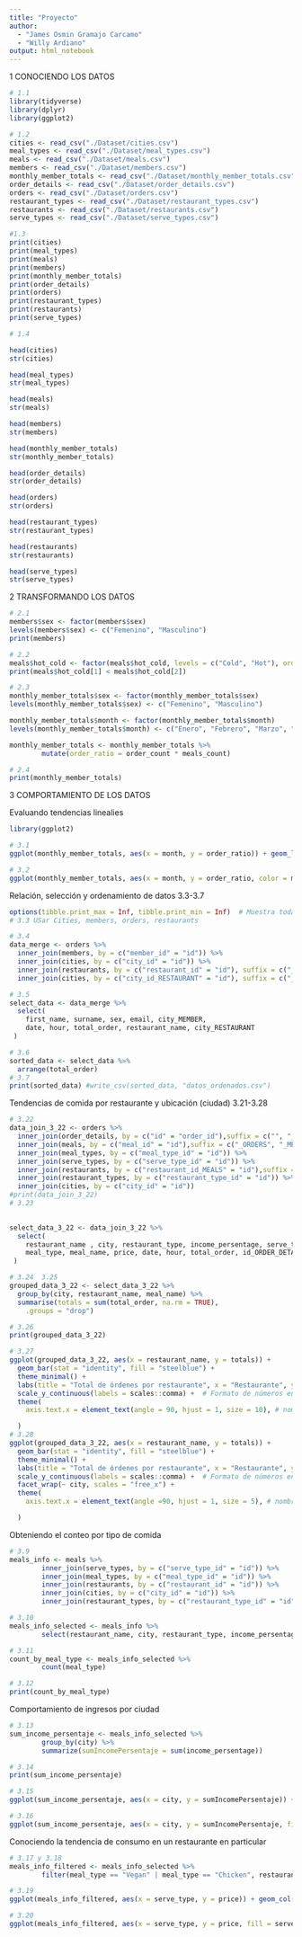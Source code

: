 ```yaml
---
title: "Proyecto"
author: 
  - "James Osmin Gramajo Carcamo"
  - "Willy Ardiano"
output: html_notebook
---
```


1 CONOCIENDO LOS DATOS

```r
# 1.1
library(tidyverse)
library(dplyr)
library(ggplot2)

# 1.2
cities <- read_csv("./Dataset/cities.csv")
meal_types <- read_csv("./Dataset/meal_types.csv")
meals <- read_csv("./Dataset/meals.csv")
members <- read_csv("./Dataset/members.csv")
monthly_member_totals <- read_csv("./Dataset/monthly_member_totals.csv")
order_details <- read_csv("./Dataset/order_details.csv")
orders <- read_csv("./Dataset/orders.csv")
restaurant_types <- read_csv("./Dataset/restaurant_types.csv")
restaurants <- read_csv("./Dataset/restaurants.csv")
serve_types <- read_csv("./Dataset/serve_types.csv")

#1.3
print(cities)
print(meal_types)
print(meals)
print(members)
print(monthly_member_totals)
print(order_details)
print(orders)
print(restaurant_types)
print(restaurants)
print(serve_types)


```

```r

# 1.4

head(cities)
str(cities)

head(meal_types)
str(meal_types)

head(meals)
str(meals)

head(members)
str(members)

head(monthly_member_totals)
str(monthly_member_totals)

head(order_details)
str(order_details)

head(orders)
str(orders)

head(restaurant_types)
str(restaurant_types)

head(restaurants)
str(restaurants)

head(serve_types)
str(serve_types)
```

2 TRANSFORMANDO LOS DATOS

```r
# 2.1
members$sex <- factor(members$sex)
levels(members$sex) <- c("Femenino", "Masculino")
print(members)

# 2.2
meals$hot_cold <- factor(meals$hot_cold, levels = c("Cold", "Hot"), ordered = TRUE)
print(meals$hot_cold[1] < meals$hot_cold[2])

# 2.3
monthly_member_totals$sex <- factor(monthly_member_totals$sex)
levels(monthly_member_totals$sex) <- c("Femenino", "Masculino")

monthly_member_totals$month <- factor(monthly_member_totals$month)
levels(monthly_member_totals$month) <- c("Enero", "Febrero", "Marzo", "Abril", "Mayo", "Junio")

monthly_member_totals <- monthly_member_totals %>%
        mutate(order_ratio = order_count * meals_count)

# 2.4
print(monthly_member_totals)
```

3 COMPORTAMIENTO DE LOS DATOS

Evaluando tendencias linealies

```r
library(ggplot2)

# 3.1
ggplot(monthly_member_totals, aes(x = month, y = order_ratio)) + geom_line()

# 3.2
ggplot(monthly_member_totals, aes(x = month, y = order_ratio, color = month)) + geom_line()
```

Relación, selección y ordenamiento de datos 3.3-3.7

```r
options(tibble.print_max = Inf, tibble.print_min = Inf)  # Muestra todas las filas
# 3.3 USar Cities, members, orders, restaurants

# 3.4
data_merge <- orders %>%
  inner_join(members, by = c("member_id" = "id")) %>%
  inner_join(cities, by = c("city_id" = "id")) %>%
  inner_join(restaurants, by = c("restaurant_id" = "id"), suffix = c("_MEMBER", "_RESTAURANT"))  %>%
  inner_join(cities, by = c("city_id_RESTAURANT" = "id"), suffix = c("_MEMBER", "_RESTAURANT"))

# 3.5 
select_data <- data_merge %>%
  select(
    first_name, surname, sex, email, city_MEMBER,
    date, hour, total_order, restaurant_name, city_RESTAURANT
 )

# 3.6
sorted_data <- select_data %>%
  arrange(total_order)
# 3.7
print(sorted_data) #write_csv(sorted_data, "datos_ordenados.csv")
```



Tendencias de comida por restaurante y ubicación (ciudad) 3.21-3.28
```r
# 3.22
data_join_3_22 <- orders %>%
  inner_join(order_details, by = c("id" = "order_id"),suffix = c("", "_ORDER_DETAIL")) %>%
  inner_join(meals, by = c("meal_id" = "id"),suffix = c("_ORDERS", "_MEALS")) %>%
  inner_join(meal_types, by = c("meal_type_id" = "id")) %>%
  inner_join(serve_types, by = c("serve_type_id" = "id")) %>%
  inner_join(restaurants, by = c("restaurant_id_MEALS" = "id"),suffix = c("_ORDERS", "_MEALS")) %>%
  inner_join(restaurant_types, by = c("restaurant_type_id" = "id")) %>%
  inner_join(cities, by = c("city_id" = "id"))
#print(data_join_3_22) 
# 3.23
 

select_data_3_22 <- data_join_3_22 %>%
  select(
    restaurant_name , city, restaurant_type, income_persentage, serve_type,
    meal_type, meal_name, price, date, hour, total_order, id_ORDER_DETAIL
 ) 

# 3.24  3.25
grouped_data_3_22 <- select_data_3_22 %>%
  group_by(city, restaurant_name, meal_name) %>%
  summarise(totals = sum(total_order, na.rm = TRUE),
    .groups = "drop")

# 3.26
print(grouped_data_3_22)

# 3.27
ggplot(grouped_data_3_22, aes(x = restaurant_name, y = totals)) +
  geom_bar(stat = "identity", fill = "steelblue") +
  theme_minimal() +
  labs(title = "Total de órdenes por restaurante", x = "Restaurante", y = "Total de órdenes") +
  scale_y_continuous(labels = scales::comma) +  # Formato de números en el eje Y
  theme(
    axis.text.x = element_text(angle = 90, hjust = 1, size = 10), # nombres a 90 grados

  )
# 3.28 
ggplot(grouped_data_3_22, aes(x = restaurant_name, y = totals)) +
  geom_bar(stat = "identity", fill = "steelblue") +
  theme_minimal() +
  labs(title = "Total de órdenes por restaurante", x = "Restaurante", y = "Total de órdenes") +
  scale_y_continuous(labels = scales::comma) +  # Formato de números en el eje Y
  facet_wrap(~ city, scales = "free_x") +
  theme(
    axis.text.x = element_text(angle =90, hjust = 1, size = 5), # nombres a 90 grados

  )
```

Obteniendo el conteo por tipo de comida
```r
# 3.9
meals_info <- meals %>%
        inner_join(serve_types, by = c("serve_type_id" = "id")) %>%
        inner_join(meal_types, by = c("meal_type_id" = "id")) %>%
        inner_join(restaurants, by = c("restaurant_id" = "id")) %>%
        inner_join(cities, by = c("city_id" = "id")) %>%
        inner_join(restaurant_types, by = c("restaurant_type_id" = "id"))

# 3.10
meals_info_selected <- meals_info %>%
        select(restaurant_name, city, restaurant_type, income_persentage, serve_type, meal_type, meal_name, price)

# 3.11
count_by_meal_type <- meals_info_selected %>%
        count(meal_type)

# 3.12
print(count_by_meal_type)
```

Comportamiento de ingresos por ciudad
```r
# 3.13
sum_income_persentaje <- meals_info_selected %>%
        group_by(city) %>%
        summarize(sumIncomePersentaje = sum(income_persentage))

# 3.14
print(sum_income_persentaje)

# 3.15
ggplot(sum_income_persentaje, aes(x = city, y = sumIncomePersentaje)) + geom_col()

# 3.16
ggplot(sum_income_persentaje, aes(x = city, y = sumIncomePersentaje, fill = city)) + geom_col()
```

Conociendo la tendencia de consumo en un restaurante en particular
```r
# 3.17 y 3.18
meals_info_filtered <- meals_info_selected %>%
        filter(meal_type == "Vegan" | meal_type == "Chicken", restaurant_name == "Restaurant 2", price > 30)

# 3.19
ggplot(meals_info_filtered, aes(x = serve_type, y = price)) + geom_col()

# 3.20
ggplot(meals_info_filtered, aes(x = serve_type, y = price, fill = serve_type)) + geom_col() + labs(x = "Tipo de plato", y = "Precio", title = "Grafica de comparacion", subtitle = "Tipo de plato VS Precio")
```
